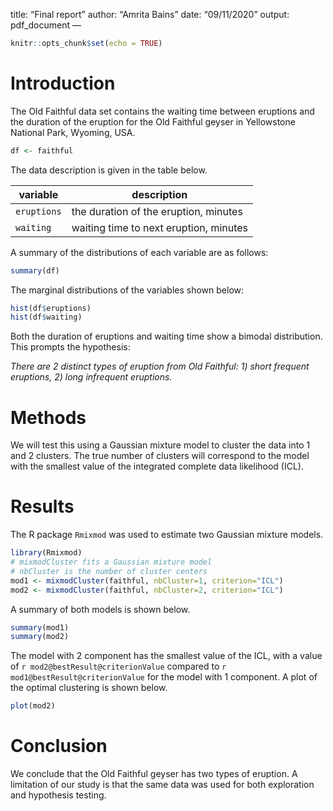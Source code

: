 title: "Final report"
author: "Amrita Bains"
date: "09/11/2020"
output: pdf_document
---

```r
knitr::opts_chunk$set(echo = TRUE)
```

# Introduction

The Old Faithful data set contains the waiting time between eruptions and the duration of the eruption for the Old Faithful geyser in Yellowstone National Park, Wyoming, USA. 

```r
df <- faithful
```

The data description is given in the table below. 

| variable | description | 
| - | - |
| `eruptions` | the duration of the eruption, minutes |
| `waiting` | waiting time to next eruption, minutes | 


A  summary of the distributions of each variable are as follows:

```r
summary(df)
```

The marginal distributions of the variables shown below: 

```r
hist(df$eruptions)
hist(df$waiting)
```

Both the duration of eruptions and waiting time show a bimodal distribution. This prompts the hypothesis: 

*There are 2 distinct types of eruption from Old Faithful: 1) short frequent eruptions, 2) long infrequent eruptions.*


# Methods

We will test this using a Gaussian mixture model to cluster the data into 1 and 2 clusters. 
The true number of clusters will correspond to the model with the smallest value of the integrated complete data likelihood (ICL).  

# Results

The R package `Rmixmod` was used to estimate two Gaussian mixture models. 
```r
library(Rmixmod)
# mixmodCluster fits a Gaussian mixture model
# nbCluster is the number of cluster centers
mod1 <- mixmodCluster(faithful, nbCluster=1, criterion="ICL")
mod2 <- mixmodCluster(faithful, nbCluster=2, criterion="ICL")
```

A summary of both models is shown below. 
```r
summary(mod1)
summary(mod2)
```

The model with 2 component has the smallest value of the ICL, with a value of `r mod2@bestResult@criterionValue` compared to `r mod1@bestResult@criterionValue` for the model with 1 component. A plot of the optimal clustering is shown below. 

```r
plot(mod2)
```

# Conclusion

We conclude that the Old Faithful geyser has two types of eruption. A limitation of our study is that
the same data was used for both exploration and hypothesis testing.